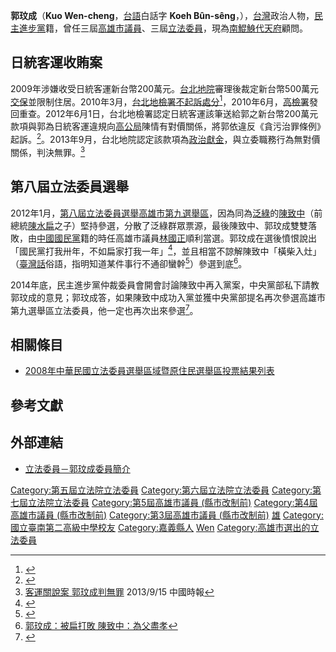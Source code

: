 {{Infobox AM
| name                = 郭玟成
| image               = 
| order= {{ROC}}第7屆[[立法委員|立法委員]]
| term_start= 2008年2月1日
| term_end= 2012年1月31日
| constituency=   [[高雄市第九選舉區|高雄市第九選舉區]]<br>（[[小港區|小港區]]、[[前鎮區|前鎮區]]51里）
| majority= 70,576(51.97%)
| sex                 = 男
| birth_date          = {{Birth date and age|1955|9|18}}
| birth_place         = {{TWN}}[[嘉義縣|嘉義縣]][[義竹鄉|義竹鄉]]
| death_date          =
| death_place         =
| nationality         = {{ROC}}
| party               = {{DPP}}
| spouse              = 林宛蓉
| educate             = 
*嘉義縣義竹鄉過路國民小學
*[[臺南市私立興國高級中學|臺南縣私立興國中學國中部]]
*[[臺灣省立臺南第二高級中學|臺灣省立臺南第二高級中學]]
| past = 
*高雄市議會（第五屆）議員<br><span style="color: blue;">(1998年12月25日-2002年1月31日)</span>
*高雄市議會（第四屆）議員<br><span style="color: blue;">(1994年12月25日-1998年12月24日)</span>
*高雄市議會（第三屆）議員<br><span style="color: blue;">(1990年12月25日-1994年12月24日)</span>
*民進黨高雄市黨部首任評委召集人
*民進黨中央執行委員
*立法院（第五屆）委員<br><span style="color: blue;">（2002年2月1日－2005年1月31日）</span>
*立法院（第六屆）委員<br><span style="color: blue;">（2005年2月1日－2008年1月31日）</span>
*立法院（第七屆）委員<br><span style="color: blue;">（2008年2月1日－2012年1月31日）</span>
*環能海運股份有限公司董事長<br><span style="color: blue;">（2016年11月18日－）</span>
| alma_mater          = [[臺南二中|臺南二中]]
}}

'''郭玟成'''（'''Kuo Wen-cheng'''，[[台語|台語]]白話字 '''Koeh Bûn-sêng'''，{{bd|1955年|9月18日|CatIdx=K郭}}），[[台灣|台灣]]政治人物，[[民主進步黨|民主進步黨]]籍，曾任三屆[[高雄市議員|高雄市議員]]、三屆[[立法委員|立法委員]]，現為[[南鯤鯓代天府|南鯤鯓代天府]]顧問。

==日統客運收賄案==
2009年涉嫌收受日統客運新台幣200萬元。[[台北地院|台北地院]]審理後裁定新台幣500萬元[[交保|交保]]並限制住居。2010年3月，[[台北地檢署|台北地檢署]][[不起訴處分|不起訴處分]]<ref>{{Cite web |url=http://www.libertytimes.com.tw/2010/new/jun/23/today-p7.htm |title=郭玟成涉貪案不起訴 高檢促重查 自由時報2010年6月23日 |accessdate=2011年9月1日 |archive-date=2012年7月6日 |archive-url=https://web.archive.org/web/20120706033221/http://www.libertytimes.com.tw/2010/new/jun/23/today-p7.htm |dead-url=no }}</ref>，2010年6月，[[高檢署|高檢署]]發回重查。2012年6月1日，台北地檢署認定日統客運該筆送給郭之新台幣200萬元款項與郭為日統客運違規向[[高公局|高公局]]陳情有對價關係，將郭依違反《貪污治罪條例》起訴。<ref>{{Cite web |url=http://www.libertytimes.com.tw/2012/new/jun/2/today-p7.htm |title=收日統200萬 郭玟成涉貪起訴 自由時報2012年6月2日 |accessdate=2012年6月3日 |archive-date=2012年6月2日 |archive-url=https://web.archive.org/web/20120602133836/http://libertytimes.com.tw/2012/new/jun/2/today-p7.htm |dead-url=no }}</ref>。2013年9月，台北地院認定該款項為[[政治獻金|政治獻金]]，與立委職務行為無對價關係，判決無罪。<ref>[http://www.chinatimes.com/newspapers/20130915000282-260106 客運關說案 郭玟成判無罪] {{Wayback|url=http://www.chinatimes.com/newspapers/20130915000282-260106 |date=20160307023646 }} 2013/9/15 中國時報</ref>

==第八屆立法委員選舉==
2012年1月，[[2012年中華民國立法委員選舉|第八屆立法委員選舉]][[高雄市第九選舉區|高雄市第九選舉區]]，因為同為[[泛綠|泛綠]]的[[陳致中|陳致中]]（前總統[[陳水扁|陳水扁]]之子）堅持參選，分散了泛綠群眾票源，最後陳致中、郭玟成雙雙落敗，由[[中國國民黨|中國國民黨]]籍的時任高雄市議員[[林國正|林國正]]順利當選。郭玟成在選後憤恨說出「國民黨打我卅年，不如扁家打我一年」<ref>{{Cite web |url=http://www.nownews.com/2012/01/14/301-2776500.htm |title=陳致中害敗選？郭玟成：國民黨打我30年不如扁家打我1年 |accessdate=2012-01-18 |archive-date=2012-01-17 |archive-url=https://web.archive.org/web/20120117044817/http://www.nownews.com/2012/01/14/301-2776500.htm |dead-url=no }}</ref>，並且相當不諒解陳致中「橫柴入灶」（[[臺灣話|臺灣話]]俗語，指明知道某件事行不通卻蠻幹<ref>{{Cite web |url=http://www.synnex.com.tw/asp/emba/synnex_emba_content.aspx?infovalue=Z&seqno=19567 |title=橫柴入灶？ |accessdate=2012-01-18 |archive-date=2014-02-22 |archive-url=https://web.archive.org/web/20140222141854/http://www.synnex.com.tw/asp/emba/synnex_emba_content.aspx?infovalue=Z&seqno=19567 |dead-url=no }}</ref>）參選到底<ref>[http://news.chinatimes.com/focus/11050105/112012011500319.html 郭玟成：被扁打敗 陳致中：為父盡孝]{{dead link|date=2018年4月 |bot=InternetArchiveBot |fix-attempted=yes }}</ref>。

2014年底，民主進步黨仲裁委員會開會討論陳致中再入黨案，中央黨部私下請教郭玟成的意見；郭玟成答，如果陳致中成功入黨並獲中央黨部提名再次參選高雄市第九選舉區立法委員，他一定也再次出來參選<ref>{{Cite web |url=http://www.storm.mg/article/39563 |title=才出獄 扁運作陳致中回民進黨參選 |accessdate=2016-02-29 |archive-date=2016-03-10 |archive-url=https://web.archive.org/web/20160310165034/http://www.storm.mg/article/39563 |dead-url=no }}</ref>。

==相關條目==
*[[2008年中華民國立法委員選舉區域暨原住民選舉區投票結果列表|2008年中華民國立法委員選舉區域暨原住民選舉區投票結果列表]]

==參考文獻==
{{reflist}}

==外部連結==
*[http://www.ly.gov.tw/03_leg/0301_main/tornado_leg_intro/legIntro.action?lgno=00061&stage=7 立法委員－郭玟成委員簡介] {{Wayback|url=http://www.ly.gov.tw/03_leg/0301_main/tornado_leg_intro/legIntro.action?lgno=00061&stage=7 |date=20160304105518 }}
{{中華民國第五屆立法委員}}
{{中華民國第六屆立法委員}}
{{中華民國第七屆立法委員}}


{{DEFAULTSORT:Guo郭}}
[[Category:第五屆立法院立法委員|Category:第五屆立法院立法委員]]
[[Category:第六屆立法院立法委員|Category:第六屆立法院立法委員]]
[[Category:第七屆立法院立法委員|Category:第七屆立法院立法委員]]
[[Category:第5屆高雄市議員_(縣市改制前)|Category:第5屆高雄市議員 (縣市改制前)]]
[[Category:第4屆高雄市議員_(縣市改制前)|Category:第4屆高雄市議員 (縣市改制前)]]
[[Category:第3屆高雄市議員_(縣市改制前)|Category:第3屆高雄市議員 (縣市改制前)]]
[[Category:民主進步黨籍立法委員|雄]]
[[Category:國立臺南第二高級中學校友|Category:國立臺南第二高級中學校友]]
[[Category:嘉義縣人|Category:嘉義縣人]]
[[Category:郭姓|Wen]]
[[Category:高雄市選出的立法委員|Category:高雄市選出的立法委員]]